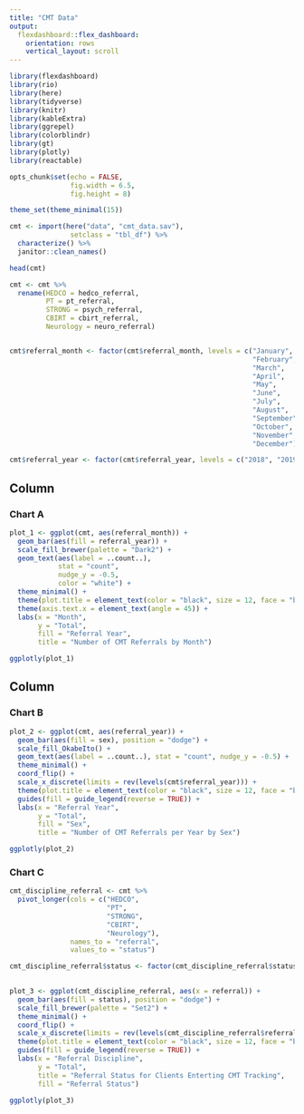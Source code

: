 ```yaml
---
title: "CMT Data"
output: 
  flexdashboard::flex_dashboard:
    orientation: rows
    vertical_layout: scroll
---
```


```r
library(flexdashboard)
library(rio)
library(here)
library(tidyverse)
library(knitr)
library(kableExtra)
library(ggrepel)
library(colorblindr)
library(gt)
library(plotly)
library(reactable)

opts_chunk$set(echo = FALSE,
               fig.width = 6.5,
               fig.height = 8)

theme_set(theme_minimal(15))

```


```r
cmt <- import(here("data", "cmt_data.sav"),
               setclass = "tbl_df") %>% 
  characterize() %>% 
  janitor::clean_names() 

head(cmt)

cmt <- cmt %>% 
  rename(HEDCO = hedco_referral,
         PT = pt_referral,
         STRONG = psych_referral,
         CBIRT = cbirt_referral,
         Neurology = neuro_referral)


cmt$referral_month <- factor(cmt$referral_month, levels = c("January",
                                                            "February",
                                                            "March",
                                                            "April",
                                                            "May",
                                                            "June",
                                                            "July",
                                                            "August",
                                                            "September",
                                                            "October",
                                                            "November",
                                                            "December"))

cmt$referral_year <- factor(cmt$referral_year, levels = c("2018", "2019", "2020"))

```

Column {data-height=1000}
-----------------------------------------------------------------------

### Chart A

```r

plot_1 <- ggplot(cmt, aes(referral_month)) +
  geom_bar(aes(fill = referral_year)) +
  scale_fill_brewer(palette = "Dark2") +
  geom_text(aes(label = ..count..), 
            stat = "count", 
            nudge_y = -0.5,
            color = "white") +
  theme_minimal() +
  theme(plot.title = element_text(color = "black", size = 12, face = "bold", hjust = 0.5)) +
  theme(axis.text.x = element_text(angle = 45)) +
  labs(x = "Month",
       y = "Total",
       fill = "Referral Year",
       title = "Number of CMT Referrals by Month") 

ggplotly(plot_1)
```

Column {data-width=500}
-----------------------------------------------------------------------

### Chart B

```r

plot_2 <- ggplot(cmt, aes(referral_year)) +
  geom_bar(aes(fill = sex), position = "dodge") +
  scale_fill_OkabeIto() +
  geom_text(aes(label = ..count..), stat = "count", nudge_y = -0.5) +
  theme_minimal() +
  coord_flip() +
  scale_x_discrete(limits = rev(levels(cmt$referral_year))) +
  theme(plot.title = element_text(color = "black", size = 12, face = "bold", hjust = 0.5)) +
  guides(fill = guide_legend(reverse = TRUE)) +
  labs(x = "Referral Year",
       y = "Total",
       fill = "Sex",
       title = "Number of CMT Referrals per Year by Sex")

ggplotly(plot_2)
```

### Chart C

```r
cmt_discipline_referral <- cmt %>% 
  pivot_longer(cols = c("HEDCO",
                        "PT",
                        "STRONG",
                        "CBIRT",
                        "Neurology"),
               names_to = "referral",
               values_to = "status")

cmt_discipline_referral$status <- factor(cmt_discipline_referral$status, levels = c("Yes",
                                                                                    "No"))

plot_3 <- ggplot(cmt_discipline_referral, aes(x = referral)) +
  geom_bar(aes(fill = status), position = "dodge") +
  scale_fill_brewer(palette = "Set2") +
  theme_minimal() +
  coord_flip() +
  scale_x_discrete(limits = rev(levels(cmt_discipline_referral$referral))) +
  theme(plot.title = element_text(color = "black", size = 12, face = "bold", hjust = 0.5)) +
  guides(fill = guide_legend(reverse = TRUE)) +
  labs(x = "Referral Discipline", 
       y = "Total",
       title = "Referral Status for Clients Enterting CMT Tracking",
       fill = "Referral Status")

ggplotly(plot_3)

```

